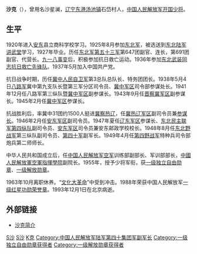 '''沙克'''（{{bd|1907年|1月|1993年|12月1日|catIdx=Sha,沙}}），曾用名沙星澜，[[辽宁省|辽宁]][[东港市|东港]][[汤池镇|汤池镇]]石岱村人，[[中国人民解放军|中国人民解放军]][[中国人民解放军少将|开国少将]]。

== 生平 ==
1920年进入[[安东县|安东]]县立商科学校学习。1925年8月参加[[东北军|东北军]]，被选送到[[东北陆军讲武堂|东北陆军讲武堂]]学习，1927年毕业。历任[[东北军|东北军]][[国民革命军第五十三军|第五十三军]]第647团副官、连长，第691团副官、代营长。[[九一八事变|九一八事变]]后，积极参加抗日救亡运动。1936年参加[[东北武装同志抗日救亡先锋队|东北武装同志抗日救亡先锋队]]。1937年5月加入中国共产党。

抗日战争时期，历任[[冀中人民自卫军|冀中人民自卫军]]第3总队总队长、特务团团长。1938年5月4日[[八路军|八路军]]冀中第九支队长暨第三军分区司令员、[[冀中军区|冀中军区]]司令部参谋处长。1941年12月任八路军第三纵队暨[[冀中军区|冀中军区]]副参谋长。1943年9月任[[晋察冀军区|晋察冀军区]]副参谋长。1945年2月任[[冀中军区|冀中军区]]参谋长。

抗战胜利后，率冀中31团约1500人挺进[[冀察热辽|冀察热辽]]，任[[冀热辽军区|冀热辽军区]]副司令员兼[[参谋长|参谋长]]。1946年2月任[[安东军区|安东军区]]副司令员。1947年夏任[[辽东军区|辽东军区]]参谋长、[[东北民主联军|东北民主联军]][[中国人民解放军第四十一军|第四纵队]]副司令员、[[安东军区|安东军区]]司令员兼安东邮政学校校长。1948年8月任[[东北野战军|东北野战军]]第三纵队副司令员、[[中国人民解放军第四十军|第四十军]]副军长。1949年4月任[[第四野战军|第四野战军]]特种兵司令部炮兵第二师师长。

中华人民共和国成立后，任[[中国人民解放军空军|中国人民解放军空军]]训练部副部长、军训部部长，[[中國人民解放軍空軍指揮學院|中國人民解放軍空軍指揮學院]]副院长。1955年，授予少将军衔，获[[独立自由勋章|一级独立自由勋章]]、[[解放勋章|一级解放勋章]]。

1963年10月离职休养。“[[文化大革命|文化大革命]]”中受到冲击。1988年荣获中国人民解放军[[红星功勋荣誉章|一级红星功勋荣誉章]]。1993年12月1日在北京病逝。
== 外部链接 ==
*[http://news.ifeng.com/history/special/dbjzhjj/200910/1014_8351_1387577.shtml 沙克简介] {{Wayback|url=http://news.ifeng.com/history/special/dbjzhjj/200910/1014_8351_1387577.shtml |date=20110127115416 }}

[[Category:中国人民解放军开国少将|S沙]]
[[Category:东港市人|S沙]]
[[Category:沙姓|K克]]
[[Category:中国人民解放军陆军第四十集团军副军长|Category:中国人民解放军陆军第四十集团军副军长]]
[[Category:一级独立自由勋章获得者|Category:一级独立自由勋章获得者]]
[[Category:一级解放勋章获得者|Category:一级解放勋章获得者]]